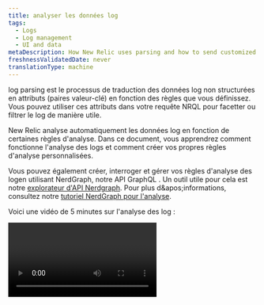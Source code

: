 ```yaml
---
title: analyser les données log
tags:
  - Logs
  - Log management
  - UI and data
metaDescription: How New Relic uses parsing and how to send customized log data.
freshnessValidatedDate: never
translationType: machine
---
```


log <DNT>parsing</DNT> est le processus de traduction des données log non structurées en attributs (paires valeur-clé) en fonction des règles que vous définissez. Vous pouvez utiliser ces attributs dans votre requête NRQL pour facetter ou filtrer le log de manière utile.

New Relic analyse automatiquement les données log en fonction de certaines règles d&apos;analyse. Dans ce document, vous apprendrez comment fonctionne l&apos;analyse des logs et comment créer vos propres règles d&apos;analyse personnalisées.

Vous pouvez également créer, interroger et gérer vos règles d&apos;analyse des logen utilisant NerdGraph, notre API GraphQL . Un outil utile pour cela est notre [explorateur d&apos;API Nerdgraph](https://api.newrelic.com/graphiql). Pour plus d&amp;apos;informations, consultez notre [tutoriel NerdGraph pour l&apos;analyse](/docs/apis/nerdgraph/examples/nerdgraph-log-parsing-rules-tutorial/).

Voici une vidéo de 5 minutes sur l&apos;analyse des log :

<Video id="xPWM46yw3bQ" type="youtube" />

## Exemple d&apos;analyse [#parsing-defined]

Un bon exemple est un log d’accès NGINX par défaut contenant du texte non structuré. C&apos;est utile pour la recherche mais pas pour grand chose d&apos;autre. Voici un exemple d&apos;une ligne typique :

```
127.180.71.3 - - [10/May/1997:08:05:32 +0000] "GET /downloads/product_1 HTTP/1.1" 304 0 "-" "Debian APT-HTTP/1.3 (0.8.16~exp12ubuntu10.21)"
```

Dans un format non analysé, vous devrez effectuer une recherche en texte intégral pour répondre à la plupart des questions. Après analyse, le log est organisé en attributs, comme `response code` et `request URL`:

```json
{
  "remote_addr":"93.180.71.3",
  "time":"1586514731",
  "method":"GET",
  "path":"/downloads/product_1",
  "version":"HTTP/1.1",
  "response":"304",
  "bytesSent": 0,
  "user_agent": "Debian APT-HTTP/1.3 (0.8.16~exp12ubuntu10.21)"
}
```

analyse facilite la création [de requêtes personnalisées](/docs/using-new-relic/data/understand-data/query-new-relic-data) qui s&amp;apos;appuient sur ces valeurs. Cela vous aide à comprendre la distribution des codes de réponse par URL de demande et à trouver rapidement les pages problématiques.

## Comment fonctionne l&apos;analyse des log [#how-it-works]

Voici un aperçu de la manière dont New Relic implémente l&apos;analyse des logs :

<table>
  <thead>
    <tr>
      <th style={{ width: "100px" }}>
        analyser des logs
      </th>

      <th>
        Comment ça marche
      </th>
    </tr>
  </thead>

  <tbody>
    <tr>
      <td>
        Quoi
      </td>

      <td>
        * L&apos;analyse est appliquée à un champ sélectionné spécifique. Par défaut, le champ `message` est utilisé. Cependant, n&amp;apos;importe quel champ/attribut peut être choisi, même celui qui n&amp;apos;existe pas actuellement dans vos données.
        * Chaque règle d&apos;analyse est créée à l&apos;aide d&apos;une clause NRQL `WHERE` qui détermine quel log la règle tentera d&amp;apos;analyser.
        * Pour simplifier le processus de correspondance, nous vous recommandons d&apos;ajouter un attribut [`logtype`](#logtype) à votre log. Cependant, vous n&amp;apos;êtes pas limité à l&amp;apos;utilisation de `logtype`; un ou plusieurs attributs peuvent être utilisés comme critères de correspondance dans la clause NRQL `WHERE`.
      </td>
    </tr>

    <tr>
      <td>
        Quand
      </td>

      <td>
        * analyser ne sera appliqué qu&apos;une seule fois à chaque message de log. Si plusieurs règles d&apos;analyse correspondent au log, seule la première qui réussit sera appliquée.
        * Les règles d’analyse ne sont pas ordonnées. Si plusieurs règles d&apos;analyse correspondent à un log, une est choisie au hasard. Assurez-vous de créer vos règles d’analyse de manière à ce qu’elles ne correspondent pas au même log.
        * L&apos;analyse a lieu lors de l&apos;ingestion log , avant que les données ne soient écrites dans NRDB. Une fois les données écrites sur le stockage, elles ne peuvent plus être analysées.
        * L&apos;analyse se produit dans le pipeline <DNT>**before**</DNT> des enrichissements de données ont lieu. Soyez prudent lorsque vous définissez les critères de correspondance pour une règle d’analyse. Si les critères sont basés sur un attribut qui n&amp;apos;existe pas avant l&amp;apos;analyse ou l&amp;apos;enrichissement, ces données ne seront pas présentes dans le log lors de la correspondance. Par conséquent, aucune analyse n’aura lieu.
      </td>
    </tr>

    <tr>
      <td>
        Comment
      </td>

      <td>
        * Les règles peuvent être écrites en [Grok](#grok), regex ou un mélange des deux. Grok est une collection de modèles qui font abstraction des expressions régulières complexes.
        * Nous prenons en charge la syntaxe Java Regex dans notre interface utilisateur d&apos;analyse. Pour les noms d&apos;attributs ou de champs dans les groupes de capture, Java Regex autorise uniquement \[A-Za-z0-9].
      </td>
    </tr>
  </tbody>
</table>

## Analyser l&apos;attribut à l&apos;aide de Grok [#grok]

Les modèles d&apos;analyse sont spécifiés à l&apos;aide de Grok, une norme industrielle pour l&apos;analyse des messages de log. Tout log entrant avec un champ `logtype` sera vérifié par rapport à nos [règles d&apos;analyse intégrées](#built-in-rules) et, si possible, le modèle Grok associé est appliqué au log.

Grok est un sur-ensemble d&apos;expressions régulières qui ajoute des modèles nommés intégrés à utiliser à la place des expressions régulières complexes littérales. Par instance, au lieu de devoir se rappeler qu&apos;un entier peut être associé aux expressions régulières `(?:[+-]?(?:[0-9]+))`, vous pouvez simplement écrire `%{INT}` pour utiliser le modèle Grok `INT`, qui représente les mêmes expressions régulières.

Les modèles Grok ont la syntaxe :

```
%{PATTERN_NAME[:OPTIONAL_EXTRACTED_ATTRIBUTE_NAME[:OPTIONAL_TYPE[:OPTIONAL_PARAMETER]]]}
```

Où:

* `PATTERN_NAME` est l&amp;apos;un des modèles Grok pris en charge. Le nom du motif est juste un nom convivial représentant des expressions régulières. Elles sont exactement égales aux expressions régulières correspondantes.
* `OPTIONAL_EXTRACTED_ATTRIBUTE_NAME`, s&amp;apos;il est fourni, est le nom de l&amp;apos;attribut qui sera ajouté à votre message de log avec la valeur correspondant au nom du modèle. Cela équivaut à utiliser un groupe de capture nommé à l’aide d’expressions régulières. Si cela n&amp;apos;est pas fourni, la règle d&amp;apos;analyse correspondra simplement à une région de votre chaîne, mais n&amp;apos;extrairea pas un attribut avec sa valeur.
* `OPTIONAL_TYPE` spécifie le type de valeur d&amp;apos;attribut à extraire. Si elles sont omises, les valeurs sont extraites sous forme de chaînes. Par instance, pour extraire la valeur `123` de `"File Size: 123"` sous forme de nombre dans l&amp;apos;attribut `file_size`, utilisez `value: %{INT:file_size:int}`.
* `OPTIONAL_PARAMETER` spécifie un paramètre facultatif pour certains types. Actuellement, seul le type `datetime` prend un paramètre, voir ci-dessous pour plus de détails.

Vous pouvez également utiliser un mélange d&apos;expressions régulières et de noms de modèles Grok dans votre chaîne correspondante.

Cliquez sur ce lien pour une liste des [modèles Grok](https://github.com/thekrakken/java-grok/tree/master/src/main/resources/patterns) pris en charge et ici pour une liste des [types Grok](#grok-types) pris en charge.

Notez que les noms de variables doivent être explicitement définis et être en minuscules comme `%{URI:uri}`. Des expressions telles que `%{URI}` ou `%{URI:URI}` ne fonctionneraient pas.

<CollapserGroup>
  <Collapser id="grok-example" title="Exemple de Grok : extraire des données utiles de votre log">
    Un enregistrement log pourrait ressembler à ceci :

    ```json
    {
      "message": "54.3.120.2 2048 0"
    }
    ```

    Cette information est exacte, mais sa signification n’est pas vraiment intuitive. Les modèles Grok vous aident à extraire et comprendre les données télémétriques que vous souhaitez. Par exemple, un enregistrement log comme celui-ci est beaucoup plus facile à utiliser :

    ```json
    {
      "host_ip": "43.3.120.2",
      "bytes_received": 2048,
      "bytes_sent": 0
    }
    ```

    Pour ce faire, créez un modèle Grok qui extrait ces trois champs ; par exemple :

    ```
    %{IP:host_ip} %{INT:bytes_received} %{INT:bytes_sent}
    ```

    Après le traitement, votre enregistrement log comprendra les champs `host_ip`, `bytes_received` et `bytes_sent`. Vous pouvez désormais utiliser ces champs dans New Relic pour filtrer, facetter et effectuer des opérations statistiques sur vos données log . Pour plus de détails sur la façon d&amp;apos;analyser les logs avec les modèles Grok dans New Relic, consultez [notre article de blog](https://newrelic.com/blog/how-to-relic/how-to-use-grok-log-parsing).
  </Collapser>

  <Collapser id="grok-ui" title="Exemple d'interface utilisateur : création d'une règle d'analyse Grok">
    Si vous disposez des autorisations appropriées, vous pouvez créer des règles d&apos;analyse dans notre interface utilisateur pour créer, tester et activer l&apos;analyse Grok. Par exemple, pour obtenir un type spécifique de message d’erreur pour l’un de vos microservices appelé Inventory Services, vous devez créer une règle d’analyse Grok qui recherche un message d’erreur et un produit spécifiques. Pour ce faire :

    1. Donnez un nom à la règle ; par exemple, `Inventory Services error parsing`.

    2. Sélectionnez un champ existant à analyser (par défaut = `message`) ou entrez un nouveau nom de champ.

    3. Identifiez la clause NRQL `WHERE` qui agit comme un pré-filtre pour le log entrant ; par exemple, `entity.name='Inventory Service'`. Ce pré-filtre réduit le nombre de logs qui doivent être traités par votre règle, supprimant ainsi les traitements inutiles.

    4. Sélectionnez un log correspondant s&apos;il existe, ou cliquez sur l&apos;onglet Coller log pour coller un exemple log.

    5. Ajoutez la règle d’analyse Grok ; par exemple :

       ```
       Inventory error: %{DATA:error_message} for product %{INT:product_id}
       ```

       Où:

    * `Inventory error`: Le nom de votre règle d&amp;apos;analyse
    * `error_message`:Le message d&amp;apos;erreur que vous souhaitez sélectionner
    * `product_id`: L&amp;apos;ID du produit pour le service d&amp;apos;inventaire

    6. Activez et enregistrez la règle d’analyse.

       Bientôt, vous verrez que votre log de service d&apos;inventaire est enrichi de deux nouveaux champs : `error_message` et `product_id`. À partir de là, vous pouvez effectuer des requêtes sur ces champs, créer des graphiques et des tableaux de bord, définir des alertes, etc.

       Pour plus de détails, consultez [notre documentation sur l&apos;ajout de règles d&apos;analyse personnalisées dans l&apos;interface utilisateur](#custom-parsing).
  </Collapser>

  <Collapser id="grok-types" title="Types de Grok pris en charge">
    Le champ `OPTIONAL_TYPE` spécifie le type de valeur d&amp;apos;attribut à extraire. Si elles sont omises, les valeurs sont extraites sous forme de chaînes.

    Les types pris en charge sont :

    <table>
      <thead>
        <tr>
          <th>
            Type spécifié dans Grok
          </th>

          <th>
            Type stocké dans la base de données New Relic
          </th>
        </tr>
      </thead>

      <tbody>
        <tr>
          <td>
            `boolean`
          </td>

          <td>
            `boolean`
          </td>
        </tr>

        <tr>
          <td>
            `byte` `short` `int` `integer`
          </td>

          <td>
            `integer`
          </td>
        </tr>

        <tr>
          <td>
            `long`
          </td>

          <td>
            `long`
          </td>
        </tr>

        <tr>
          <td>
            `float`
          </td>

          <td>
            `float`
          </td>
        </tr>

        <tr>
          <td>
            `double`
          </td>

          <td>
            `double`
          </td>
        </tr>

        <tr>
          <td>
            `string` (défaut) `text`
          </td>

          <td>
            `string`
          </td>
        </tr>

        <tr>
          <td>
            `date` `datetime`
          </td>

          <td>
            Le temps comme un `long`

            Par défaut, il est interprété comme ISO 8601. Si `OPTIONAL_PARAMETER` est présent, il spécifie la [chaîne de modèle de date et d&apos;heure](https://docs.oracle.com/en/java/javase/21/docs/api/java.base/java/text/SimpleDateFormat.html)à utiliser pour interpréter `datetime`.

            Notez que ceci n&apos;est disponible que pendant l&apos;analyse. Nous avons une [étape d’interprétation d’horodatage supplémentaire et distincte](/docs/logs/ui-data/timestamp-support) qui se produit pour tous les logs plus tard dans le pipeline d’ingestion.
          </td>
        </tr>

        <tr>
          <td>
            `json`
          </td>

          <td>
            Données structurées JSON. Voir [analyser JSON mélangé à du texte brut](#parsing-json) pour plus d&amp;apos;informations.
          </td>
        </tr>

        <tr>
          <td>
            `csv`
          </td>

          <td>
            Données CSV. Voir [Analyser CSV](#parsing-csv) pour plus d&amp;apos;informations.
          </td>
        </tr>

        <tr>
          <td>
            `geo`
          </td>

          <td>
            Localisation géographique à partir des adresses IP. Consultez [Géolocalisation des adresses IP (GeoIP)](#geo) pour plus d&amp;apos;informations.
          </td>
        </tr>

        <tr>
          <td>
            `key value pairs`
          </td>

          <td>
            valeur clé Paire . Voir [analyser les paires de valeurs clés](#parsing-key-value-pairs) pour plus d&amp;apos;informations.
          </td>
        </tr>
      </tbody>
    </table>
  </Collapser>

  <Collapser id="grok-multiline" title="Analyse multiligne de Grok">
    Si vous avez un log multiligne, sachez que le modèle Grok `GREEDYDATA` ne correspond pas aux nouvelles lignes (il est équivalent à `.*`).

    Ainsi, au lieu d&apos;utiliser `%{GREEDYDATA:some_attribute}` directement, vous devrez ajouter l&amp;apos;indicateur multiligne devant lui : `(?s)%{GREEDYDATA:some_attribute}`
  </Collapser>

  <Collapser id="parsing-json" title="analyser du JSON mélangé à du texte brut">
    Le pipeline New Relic Logs analyse vos messages log JSON par défaut, mais vous avez parfois des messages de log JSON mélangés à du texte brut. Dans cette situation, vous souhaiterez peut-être pouvoir les analyser, puis pouvoir filtrer à l’aide de l’attribut JSON. Si tel est le cas, vous pouvez utiliser le [type grok](#grok-syntax) `json` , qui analysera le JSON capturé par le modèle grok. Ce format repose sur 3 parties principales : la syntaxe grok, le préfixe que vous souhaitez attribuer à l&amp;apos;attribut json analysé et le [type grok](#grok-syntax) `json` . En utilisant le [type grok](#grok-syntax) `json` , vous pouvez extraire et analyser du JSON à partir de logs qui ne sont pas correctement formatés ; par exemple, si vos logs sont préfixés par une chaîne de date/heure :

    ```json
    2015-05-13T23:39:43.945958Z {"event": "TestRequest", "status": 200, "response": {"headers": {"X-Custom": "foo"}}, "request": {"headers": {"X-Custom": "bar"}}}
    ```

    Afin d&apos;extraire et d&apos;analyser les données JSON de ce format log , créez l&apos;expression Grok suivante :

    ```
    %{TIMESTAMP_ISO8601:containerTimestamp} %{GREEDYDATA:my_attribute_prefix:json}
    ```

    Le log résultant est :

    ```
    containerTimestamp: "2015-05-13T23:39:43.945958Z"
    my_attribute_prefix.event: "TestRequest"
    my_attribute_prefix.status: 200
    my_attribute_prefix.response.headers.X-Custom: "foo"
    my_attribute_prefix.request.headers.X-Custom: "bar"
    ```

    Vous pouvez définir la liste des attributs à extraire ou à supprimer avec les options `keepAttributes` ou `dropAttributes`. Par exemple, avec l&amp;apos;expression Grok suivante :

    ```
    %{TIMESTAMP_ISO8601:containerTimestamp} %{GREEDYDATA:my_attribute_prefix:json({"keepAttributes": ["my_attribute_prefix.event", "my_attribute_prefix.response.headers.X-Custom"]})}
    ```

    Le log résultant est :

    ```
    containerTimestamp: "2015-05-13T23:39:43.945958Z"
    my_attribute_prefix.event: "TestRequest"
    my_attribute_prefix.request.headers.X-Custom: "bar"
    ```

    Si vous souhaitez omettre le préfixe `my_attribute_prefix` , vous pouvez inclure le `"noPrefix": true` dans la configuration.

    ```
    %{TIMESTAMP_ISO8601:containerTimestamp} %{GREEDYDATA:my_attribute_prefix:json({"noPrefix": true})}
    ```

    Si vous souhaitez omettre le préfixe `my_attribute_prefix` et conserver uniquement l&amp;apos;attribut `status` , vous pouvez inclure `"noPrefix": true` et `"keepAttributes: ["status"]` dans la configuration.

    ```
    %{TIMESTAMP_ISO8601:containerTimestamp} %{GREEDYDATA:my_attribute_prefix:json({"noPrefix": true, "keepAttributes": ["status"]})}
    ```

    Si votre JSON a été échappé, vous pouvez utiliser l&apos;option `isEscaped` pour pouvoir l&amp;apos;analyser. Si votre JSON a été échappé puis cité, vous devez également faire correspondre les guillemets, comme indiqué ci-dessous. Par exemple, avec l&amp;apos;expression Grok suivante :

    ```
    %{TIMESTAMP_ISO8601:containerTimestamp} "%{GREEDYDATA:my_attribute_prefix:json({"isEscaped": true})}"
    ```

    Serait capable d&apos;analyser le message échappé :

    ```
    2015-05-13T23:39:43.945958Z "{\"event\": \"TestRequest\", \"status\": 200, \"response\": {\"headers\": {\"X-Custom\": \"foo\"}}, \"request\": {\"headers\": {\"X-Custom\": \"bar\"}}}"
    ```

    Le log résultant est :

    ```
    containerTimestamp: "2015-05-13T23:39:43.945958Z"
    my_attribute_prefix.event: "TestRequest"
    my_attribute_prefix.status: 200
    my_attribute_prefix.response.headers.X-Custom: "foo"
    my_attribute_prefix.request.headers.X-Custom: "bar"
    ```

    Pour configurer le [type Grok](#grok-syntax) `json` , utilisez `:json(_CONFIG_)`:

    * `json({"dropOriginal": true})`: Supprimez le snippet JSON qui a été utilisé dans l&amp;apos;analyse. Lorsqu&amp;apos;elle est définie sur `true` (valeur par défaut), la règle d&amp;apos;analyse supprimera le snippet JSON d&amp;apos;origine. Notez que l’attribut JSON restera dans le champ de message.
    * `json({"dropOriginal": false})`:Cela affichera la charge utile JSON qui a été extraite. Lorsqu&amp;apos;il est défini sur `false`, la charge utile complète uniquement JSON sera affichée sous un attribut nommé dans `my_attribute_prefix` ci-dessus. Notez que l&amp;apos;attribut JSON restera également dans le champ de message ici, donnant à l&amp;apos;utilisateur 3 vues différentes des données JSON. Si le stockage des trois versions est un problème, il est recommandé d&amp;apos;utiliser la valeur par défaut de `true` ici.
    * `json({"depth": 62})`: Niveaux de profondeur auxquels vous souhaitez analyser la valeur JSON (par défaut 62).
    * `json({"keepAttributes": ["attr1", "attr2", ..., "attrN"]})`:Spécifie quel attribut sera extrait du JSON. La liste fournie ne peut pas être vide. Si cette option configuration n&amp;apos;est pas définie, tous les attributs sont extraits.
    * `json({"dropAttributes": ["attr1", "attr2", ..., "attrN"]})`:Spécifie l&amp;apos;attribut à supprimer du JSON. Si cette option de configuration n&amp;apos;est pas définie, aucun attribut n&amp;apos;est supprimé.
    * `json({"noPrefix": true})`: Définissez cette option sur `true` pour supprimer le préfixe de l&amp;apos;attribut extrait du JSON.
    * `json({"isEscaped": true})`: Définissez cette option sur `true` pour analyser le JSON qui a été échappé (ce que vous voyez généralement lorsque le JSON est transformé en chaîne, par exemple `{\"key\": \"value\"}`)
  </Collapser>

  <Collapser id="parsing-csv" title="analyser CSV">
    Si votre système envoie un log de valeurs séparées par des virgules (CSV) et que vous devez les analyser dans New Relic, vous pouvez utiliser le [type Grok](#grok-syntax) `csv` , qui analyse le CSV capturé par le modèle Grok. Ce format repose sur 3 parties principales : la syntaxe Grok, le préfixe que vous souhaitez attribuer à l&amp;apos;attribut CSV analysé et le [type Grok](#grok-syntax) `csv` . En utilisant le [type Grok](#grok-syntax) `csv` , vous pouvez extraire et analyser le CSV du log.

    Étant donné la ligne log CSV suivante à titre d’exemple :

    ```
    "2015-05-13T23:39:43.945958Z,202,POST,/shopcart/checkout,142,10"
    ```

    Et une règle d&apos;analyse avec la forme suivante :

    ```
    %{GREEDYDATA:log:csv({"columns": ["timestamp", "status", "method", "url", "time", "bytes"]})}
    ```

    Analysera votre log comme suit :

    ```
    log.timestamp: "2015-05-13T23:39:43.945958Z"
    log.status: "202"
    log.method: "POST"
    log.url: "/shopcart/checkout"
    log.time: "142"
    log.bytes: "10"
    ```

    Si vous devez omettre le préfixe « log », vous pouvez inclure le `"noPrefix": true` dans la configuration.

    ```
    %{GREEDYDATA:log:csv({"columns": ["timestamp", "status", "method", "url", "time", "bytes"], "noPrefix": true})}
    ```

    ### configuration des colonnes :

    * Il est obligatoire d&apos;indiquer les colonnes dans la configuration de type CSV Grok (qui doit être un JSON valide).
    * Vous pouvez ignorer n&apos;importe quelle colonne en définissant « \_ » (trait de soulignement) comme nom de colonne pour la supprimer de l&apos;objet résultant.

    ### Options de configuration facultatives :

    Bien que la configuration des « colonnes » soit obligatoire, il est possible de modifier l&apos;analyse du CSV avec les paramètres suivants.

    * <DNT>**dropOriginal**</DNT>: (La valeur par défaut est `true`) Supprimez le snippet CSV utilisé dans l&amp;apos;analyse. Lorsque la valeur est `true` (valeur par défaut), la règle d&amp;apos;analyse supprime le champ d&amp;apos;origine.
    * <DNT>**noPrefix**</DNT>: (La valeur par défaut est `false`) N&amp;apos;inclut pas le nom du champ Grok comme préfixe sur l&amp;apos;objet résultant.
    * <DNT>**separator**</DNT>: (Par défaut `,`) Définit le caractère/la chaîne qui divise chaque colonne.
      * Un autre scénario courant est celui des valeurs séparées par des tabulations (TSV), pour cela vous devez indiquer `\t` comme séparateur, ex. `%{GREEDYDATA:log:csv({"columns": ["timestamp", "status", "method", "url", "time", "bytes"], "separator": "\t"})`
    * <DNT>**quoteChar**</DNT>: (Par défaut `"`) Définit le caractère qui entoure éventuellement le contenu d&amp;apos;une colonne.
  </Collapser>

  <Collapser id="geo" title="Géolocalisation des adresses IP (GeoIP)">
    Si votre système envoie un log contenant des adresses IPv4, New Relic peut les localiser géographiquement et enrichir l&apos;événement de log avec l&apos;attribut spécifié. Vous pouvez utiliser le [type Grok](#grok-syntax) `geo` , qui trouve la position d&amp;apos;une adresse IP capturée par le modèle Grok. Ce format peut être configuré pour renvoyer un ou plusieurs champs liés à l&amp;apos;adresse, tels que la ville, le pays et la latitude/longitude de l&amp;apos;IP.

    Étant donné la ligne log suivante à titre d&apos;exemple :

    ```
    2015-05-13T23:39:43.945958Z 146.190.212.184
    ```

    Et une règle d&apos;analyse avec la forme suivante :

    ```
    %{TIMESTAMP_ISO8601:containerTimestamp} %{GREEDYDATA:ip:geo({"lookup":["city","region","countryCode", "latitude","longitude"]})}
    ```

    Nous allons analyser votre log comme suit :

    ```
    ip: 146.190.212.184
    ip.city: North Bergen
    ip.countryCode: US
    ip.countryName: United States
    ip.latitude: 40.793
    ip.longitude: -74.0247
    ip.postalCode: 07047
    ip.region: NJ
    ip.regionName: New Jersey
    containerTimestamp:2015-05-13T23:39:43.945958Z
    ISO8601_TIMEZONE:Z
    ```

    ### configuration de la recherche :

    Il est obligatoire de spécifier les champs `lookup` souhaités renvoyés par l&amp;apos;action `geo` . Au moins un élément est requis parmi les options suivantes.

    * <DNT>**city**</DNT>: Nom de la ville
    * <DNT>**countryCode**</DNT>: Abréviation du pays
    * <DNT>**countryName**</DNT>: Nom du pays
    * <DNT>**latitude**</DNT>: Latitude
    * <DNT>**longitude**</DNT>: Longitude
    * <DNT>**postalCode**</DNT>: Code postal, code zip ou similaire
    * <DNT>**region**</DNT>:Abréviation d&amp;apos;État, de province ou de territoire
    * <DNT>**regionName**</DNT>: Nom de l&amp;apos;État, de la province ou du territoire
  </Collapser>

  <Collapser id="parsing-key-value-pairs" title="analyser la valeur clé Pairs">
    Le pipeline New Relic Logs analyse votre message de log par défaut, mais parfois vous avez des messages de log formatés sous forme de paires valeur/clé. Dans cette situation, vous souhaiterez peut-être pouvoir les analyser, puis pouvoir filtrer à l&apos;aide de l&apos;attribut valeur clé.

    Si tel est le cas, vous pouvez utiliser le [type grok](#grok-syntax) `keyvalue` , qui analysera les paires valeur-clé capturées par le modèle grok. Ce format repose sur 3 parties principales : la syntaxe grok, le préfixe que vous souhaitez attribuer à l&amp;apos;attribut valeur clé analysé et le [type grok](#grok-syntax) `keyvalue` . En utilisant le [type grok](#grok-syntax) `keyvalue` , vous pouvez extraire et analyser les paires valeur/clé du log qui ne sont pas correctement formatées ; par exemple, si votre log est préfixé par une chaîne date/heure :

    ```json
      2015-05-13T23:39:43.945958Z key1=value1,key2=value2,key3=value3
    ```

    Afin d&apos;extraire et d&apos;analyser les données de valeur clé de ce format log , créez l&apos;expression Grok suivante :

    ```
    %{TIMESTAMP_ISO8601:containerTimestamp} %{GREEDYDATA:my_attribute_prefix:keyvalue()}
    ```

    Le log résultant est :

    ```
      containerTimestamp: "2015-05-13T23:39:43.945958Z"
      my_attribute_prefix.key1: "value1"
      my_attribute_prefix.key2: "value2"
      my_attribute_prefix.key3: "value3"
    ```

    Vous pouvez également définir le délimiteur et le séparateur personnalisés pour extraire les paires valeur-clé requises.

    ```json
    2015-05-13T23:39:43.945958Z event:TestRequest request:bar
    ```

    Par exemple, avec l&apos;expression Grok suivante :

    ```
      %{TIMESTAMP_ISO8601:containerTimestamp} %{GREEDYDATA:my_attribute_prefix:keyvalue({"delimiter": " ", "keyValueSeparator": ":"})}
    ```

    Le log résultant est :

    ```
    containerTimestamp: "2015-05-13T23:39:43.945958Z"
    my_attribute_prefix.event: "TestRequest"
    my_attribute_prefix.request: "bar"
    ```

    Si vous souhaitez omettre le préfixe `my_attribute_prefix` , vous pouvez inclure le `"noPrefix": true` dans la configuration.

    ```
    %{TIMESTAMP_ISO8601:containerTimestamp} %{GREEDYDATA:my_attribute_prefix:keyValue({"noPrefix": true})}
    ```

    Le log résultant est :

    ```
    containerTimestamp: "2015-05-13T23:39:43.945958Z"
    event: "TestRequest"
    request: "bar"
    ```

    Si vous souhaitez définir votre préfixe de caractère de citation personnalisé, vous pouvez inclure « quoteChar » : dans la configuration.

    ```json
    2015-05-13T23:39:43.945958Z nbn_demo='INFO',message='This message contains information with spaces ,sessionId='abc123'
    ```

    ```
    %{TIMESTAMP_ISO8601:containerTimestamp} %{GREEDYDATA:my_attribute_prefix:keyValue({"quoteChar": "'"})}
    ```

    Le log résultant est :

    ```
    "my_attribute_prefix.message": "'This message contains information with spaces",
    "my_attribute_prefix.nbn_demo": "INFO",
    "my_attribute_prefix.sessionId": "abc123"
    ```

    ### Paramètres du modèle Grok

    Vous pouvez personnaliser le comportement de l&apos;analyse avec les options suivantes en fonction de vos formats log :

    * **délimiteur**

      * **Description :** Chaîne séparant chaque paire de valeur clé.
      * **Valeur par défaut :** `,` (virgule)
      * **Remplacement :** définissez le champ `delimiter` pour modifier ce comportement.

    * **Séparateur de valeur clé**

      * **Description :** Chaîne utilisée pour attribuer des valeurs aux clés.
      * **Valeur par défaut :** `=`
      * **Remplacement :** définissez le champ `keyValueSeparator` pour l&amp;apos;utilisation d&amp;apos;un séparateur personnalisé.

    * **citationChar**

      * **Description :** Caractère utilisé pour entourer des valeurs avec des espaces ou des caractères spéciaux.
      * **Valeur par défaut :** `"` (guillemets doubles)
      * **Remplacement :** définissez un caractère personnalisé à l’aide de `quoteChar`.

    * **dropOriginal**

      * **Description :** Supprime le message d&amp;apos;origine du log après analyse. Utile pour réduire le stockage log .
      * **Valeur par défaut :** `true`
      * **Remplacement :** définissez `dropOriginal` sur `false` pour conserver le message d&amp;apos;origine du log.

    * **pas de préfixe**

      * **Description :** Lorsque `true`, exclut le nom du champ Grok comme préfixe dans l&amp;apos;objet résultant.
      * **Valeur par défaut :** `false`
      * **Remplacement :** activer en définissant `noPrefix` sur `true`.

    * **échapperChar**

      * **Description :** Définissez un caractère d&amp;apos;échappement personnalisé pour gérer les caractères log spéciaux.
      * **Valeur par défaut :** « » (barre oblique inverse)
      * **Remplacer :** Personnaliser avec `escapeChar`.

    * **trimValeurs**

      * **Description :** permet de supprimer les valeurs contenant des espaces.
      * **Valeur par défaut :** `false`
      * **Remplacement :** définissez `trimValues` sur `true` pour activer le rognage.

    * **touches de finition**

      * **Description :** Permet de rogner les clés contenant des espaces.
      * **Valeur par défaut :** `true`
      * **Remplacement :** définissez `trimKeys` sur `true` pour activer le rognage.
  </Collapser>
</CollapserGroup>

## Organisation par type de log [#type]

Le pipeline d&apos;ingestion de log de New Relic peut analyser les données en faisant correspondre un événement de log à une règle décrivant comment le log doit être analysé. Il existe deux façons d&apos;analyser un événement de log :

* Utiliser une [règle intégrée](#built-in-rules).
* Définir une [règle personnalisée](#custom-parsing).

Les règles sont une combinaison de logique de correspondance et de logique d&apos;analyse. La correspondance est effectuée en définissant une correspondance de requête sur un attribut du log. Les règles ne sont pas appliquées rétroactivement. Les logs collectés avant la création d&apos;une règle ne sont pas analysés par cette règle.

La manière la plus simple d&apos;organiser votre log et la manière dont il est analysé est d&apos;inclure le champ `logtype` dans votre événement de log. Cela indique à New Relic quelle règle intégrée appliquer au log.

<Callout variant="important">
  Une fois qu&apos;une règle d&apos;analyse est active, les données analysées par la règle sont modifiées de manière permanente. Cela ne peut pas être annulé.
</Callout>

## Limites

L&apos;analyse est coûteuse en termes de calcul, ce qui introduit des risques. l&apos;analyse est effectuée pour les règles personnalisées définies dans un compte et pour faire correspondre les modèles à un log. Un grand nombre de modèles ou de règles personnalisées mal définies consommeront une énorme quantité de mémoire et de ressources CPU tout en prenant beaucoup de temps à exécuter.

Afin d&apos;éviter les problèmes, nous appliquons deux limites d&apos;analyse : par message, par règle et par compte.

<table>
  <thead>
    <tr>
      <th style={{ width: "200px" }}>
        Limite
      </th>

      <th>
        Description
      </th>
    </tr>
  </thead>

  <tbody>
    <tr>
      <td>
        Par message et par règle
      </td>

      <td>
        La limite par message et par règle empêche que le temps consacré à l&apos;analyse d&apos;un seul message soit supérieur à 100 ms. Si cette limite est atteinte, le système cessera de tenter d&apos;analyser le message de log avec cette règle.

        Le pipeline d&apos;ingestion tentera d&apos;exécuter tout autre élément applicable à ce message, et le message sera toujours transmis via le pipeline d&apos;ingestion et stocké dans NRDB. Le message de log sera dans son format original, non analysé.
      </td>
    </tr>

    <tr>
      <td>
        Par compte
      </td>

      <td>
        La limite par compte existe pour empêcher les comptes d’utiliser plus que leur juste part de ressources. La limite prend en compte le temps total passé à traiter <DNT>**all**</DNT> message de log pour un compte par minute.
      </td>
    </tr>
  </tbody>
</table>

<Callout variant="tip">
  Pour vérifier facilement si vos limites de débit ont été atteintes, accédez à [la page <DNT>**Limits**</DNT> de votre système](/docs/telemetry-data-platform/ingest-manage-data/manage-data/view-system-limits#limits-ui) dans l&amp;apos;interface utilisateur de New Relic.
</Callout>

## Règles d&apos;analyse intégrées [#built-in-rules]

Les formats log courants ont des règles d&apos;analyse bien établies déjà créées pour eux. Pour bénéficier des règles d’analyse intégrées, ajoutez l’attribut `logtype` lors du transfert du log. Définissez la valeur sur une valeur répertoriée dans le tableau suivant et les règles pour ce type de log seront appliquées automatiquement.

### Liste des règles intégrées [#rulesets]

Les valeurs d’attribut `logtype` suivantes correspondent à une règle d’analyse prédéfinie. Par exemple, pour interroger l&amp;apos;équilibreur de charge d&amp;apos;application :

* Depuis l&apos;interface utilisateur de New Relic, utilisez le format `logtype:"alb"`.
* Depuis [NerdGraph](/docs/apis/nerdgraph/examples/nerdgraph-log-parsing-rules-tutorial/), utilisez le format `logtype = 'alb'`.

Pour savoir quels champs sont analysés pour chaque règle, consultez notre documentation sur [les règles d&apos;analyse intégrées](/docs/logs/ui-data/built-log-parsing-rules).

<table>
  <thead>
    <tr>
      <th style={{ width: "200px" }}>
        `logtype`
      </th>

      <th>
        source du log
      </th>

      <th>
        Exemple de requête correspondante
      </th>
    </tr>
  </thead>

  <tbody>
    <tr>
      <td>
        [`apache`](/docs/logs/ui-data/built-log-parsing-rules#apache)
      </td>

      <td>
        Log d&apos;accès Apache
      </td>

      <td>
        `logtype:"apache"`
      </td>
    </tr>

    <tr>
      <td>
        [`apache_error`](/docs/logs/ui-data/built-log-parsing-rules#apache_error)
      </td>

      <td>
        Log des erreurs Apache
      </td>

      <td>
        `logtype:"apache_error"`
      </td>
    </tr>

    <tr>
      <td>
        [`alb`](/docs/logs/ui-data/built-log-parsing-rules#application-load-balancer)
      </td>

      <td>
        Log de l&apos;équilibreur de charge d&apos;application
      </td>

      <td>
        `logtype:"alb"`
      </td>
    </tr>

    <tr>
      <td>
        [`cassandra`](/docs/logs/ui-data/built-log-parsing-rules#cassandra)
      </td>

      <td>
        Log de Cassandre
      </td>

      <td>
        `logtype:"cassandra"`
      </td>
    </tr>

    <tr>
      <td>
        [`cloudfront-web`](/docs/logs/ui-data/built-log-parsing-rules#cloudfront)
      </td>

      <td>
        CloudFront (log Web standard)
      </td>

      <td>
        `logtype:"cloudfront-web"`
      </td>
    </tr>

    <tr>
      <td>
        [`cloudfront-rtl`](/docs/logs/ui-data/built-log-parsing-rules#cloudfront-rtl)
      </td>

      <td>
        CloudFront (log web temps réel)
      </td>

      <td>
        `logtype:"cloudfront-rtl"`
      </td>
    </tr>

    <tr>
      <td>
        [`elb`](/docs/logs/ui-data/built-log-parsing-rules#elastic-load-balancer)
      </td>

      <td>
        Log d&apos; Elastic Load Balancer
      </td>

      <td>
        `logtype:"elb"`
      </td>
    </tr>

    <tr>
      <td>
        [`haproxy_http`](/docs/logs/ui-data/built-log-parsing-rules#haproxy)
      </td>

      <td>
        Log HAProxy
      </td>

      <td>
        `logtype:"haproxy_http"`
      </td>
    </tr>

    <tr>
      <td>
        [`ktranslate-health`](/docs/logs/ui-data/built-log-parsing-rules#ktranslate-health)
      </td>

      <td>
        Log de santé du conteneur KTranslate
      </td>

      <td>
        `logtype:"ktranslate-health"`
      </td>
    </tr>

    <tr>
      <td>
        [`linux_cron`](/docs/logs/ui-data/built-log-parsing-rules/#linux_cron)
      </td>

      <td>
        Cron Linux
      </td>

      <td>
        `logtype:"linux_cron"`
      </td>
    </tr>

    <tr>
      <td>
        [`linux_messages`](/docs/logs/ui-data/built-log-parsing-rules/#linux_messages)
      </td>

      <td>
        Messages Linux
      </td>

      <td>
        `logtype:"linux_messages"`
      </td>
    </tr>

    <tr>
      <td>
        [`iis_w3c`](/docs/logs/ui-data/built-log-parsing-rules/#iis)
      </td>

      <td>
        Log du serveur Microsoft IIS - format W3C
      </td>

      <td>
        `logtype:"iis_w3c"`
      </td>
    </tr>

    <tr>
      <td>
        [`mongodb`](/docs/logs/ui-data/built-log-parsing-rules#mongodb)
      </td>

      <td>
        Logs de MongoDB
      </td>

      <td>
        `logtype:"mongodb"`
      </td>
    </tr>

    <tr>
      <td>
        [`monit`](/docs/logs/ui-data/built-log-parsing-rules#monit)
      </td>

      <td>
        Monit logs
      </td>

      <td>
        `logtype:"monit"`
      </td>
    </tr>

    <tr>
      <td>
        [`mysql-error`](/docs/logs/ui-data/built-log-parsing-rules#mysql-error)
      </td>

      <td>
        Log des erreurs MySQL
      </td>

      <td>
        `logtype:"mysql-error"`
      </td>
    </tr>

    <tr>
      <td>
        [`nginx`](/docs/logs/ui-data/built-log-parsing-rules#nginx)
      </td>

      <td>
        Log d&apos;accès NGINX
      </td>

      <td>
        `logtype:"nginx"`
      </td>
    </tr>

    <tr>
      <td>
        [`nginx-error`](/docs/logs/ui-data/built-log-parsing-rules#nginx-error)
      </td>

      <td>
        Log des erreurs NGINX
      </td>

      <td>
        `logtype:"nginx-error"`
      </td>
    </tr>

    <tr>
      <td>
        [`postgresql`](/docs/logs/ui-data/built-log-parsing-rules#postgresql)
      </td>

      <td>
        Log Postgresql
      </td>

      <td>
        `logtype:"postgresql"`
      </td>
    </tr>

    <tr>
      <td>
        [`rabbitmq`](/docs/logs/ui-data/built-log-parsing-rules#rabbitmq)
      </td>

      <td>
        Log de Rabbitmq
      </td>

      <td>
        `logtype:"rabbitmq"`
      </td>
    </tr>

    <tr>
      <td>
        [`redis`](/docs/logs/ui-data/built-log-parsing-rules#redis)
      </td>

      <td>
        Log Redis
      </td>

      <td>
        `logtype:"redis"`
      </td>
    </tr>

    <tr>
      <td>
        [`route-53`](/docs/logs/ui-data/built-log-parsing-rules#route53)
      </td>

      <td>
        Log de la Route 53
      </td>

      <td>
        `logtype:"route-53"`
      </td>
    </tr>

    <tr>
      <td>
        [`syslog-rfc5424`](/docs/logs/ui-data/built-log-parsing-rules/#syslog-rfc5424)
      </td>

      <td>
        Logs système au format RFC5424
      </td>

      <td>
        `logtype:"syslog-rfc5424"`
      </td>
    </tr>
  </tbody>
</table>

### Ajoutez le `logtype` [#logattr]

Lors de l&apos;agrégation des logs, il est important de fournir des métadonnées qui facilitent l&apos;organisation, la recherche et l&apos;analyse de ces logs. Une façon simple de procéder consiste à ajouter l&apos;attribut `logtype` au message de log lors de leur expédition. [Les règles d’analyse intégrées](#built-in-rules) sont appliquées par défaut à certaines valeurs `logtype` .

<Callout variant="tip">
  Les champs `logType`, `logtype` et `LOGTYPE` sont tous pris en charge pour les règles intégrées. Pour faciliter la recherche, nous vous recommandons de vous aligner sur une syntaxe unique dans votre organisation.
</Callout>

Voici quelques exemples de la façon d&apos;ajouter `logtype` au log envoyé par certaines de nos [méthodes d&apos;expédition prises en charge](/docs/logs/enable-new-relic-logs).

<CollapserGroup>
  <Collapser className="freq-link" id="infrastructure-log-forwarder-example" title="Exemple d'agent d'infrastructure New Relic">
    Ajoutez `logtype` comme [`attribute`](/docs/logs/forward-logs/forward-your-logs-using-infrastructure-agent#attributes). Vous devez définir le type de log pour chaque source nommée.

    ```yml
    logs:
      - name: file-simple
        file: /path/to/file
        attributes:
          logtype: fileRaw
      - name: nginx-example
        file: /var/log/nginx.log
        attributes:
          logtype: nginx
    ```
  </Collapser>

  <Collapser className="freq-link" id="fluentd-example" title="Exemple de Fluentd">
    Ajoutez un bloc de filtre au fichier `.conf` , qui utilise un `record_transformer` pour ajouter un nouveau champ. Dans cet exemple, nous utilisons un `logtype` sur `nginx` pour déclencher la règle d’analyse NGINX intégrée. Découvrez d’autres [exemples de Fluentd](https://github.com/newrelic/fluentd-examples).

    ```apacheconf
    <filter containers>
      @type record_transformer
      enable_ruby true
      <record>
        #Add logtype to trigger a built-in parsing rule for nginx access logs
        logtype nginx
        #Set timestamp from the value contained in the field "time"
        timestamp record["time"]
        #Add hostname and tag fields to all records
        hostname "#{Socket.gethostname}"
        tag ${tag}
      </record>
    </filter>
    ```
  </Collapser>

  <Collapser className="freq-link" id="fluentbit-example" title="Exemple de Fluent Bit">
    Ajoutez un bloc de filtre au fichier `.conf` qui utilise un `record_modifier` pour ajouter un nouveau champ. Dans cet exemple, nous utilisons un `logtype` sur `nginx` pour déclencher la règle d’analyse NGINX intégrée. Découvrez d’autres [exemples de Fluent Bit](https://github.com/newrelic/fluentbit-examples).

    ```ini
    [FILTER]
        Name   record_modifier
        Match  *
        Record logtype nginx
        Record hostname ${HOSTNAME}
        Record service_name Sample-App-Name
    ```
  </Collapser>

  <Collapser className="freq-link" id="logstash-example" title="Exemple de Logstash">
    Ajoutez un bloc de filtre à la configuration Logstash qui utilise un filtre de mutation `add_field` pour ajouter un nouveau champ. Dans cet exemple, nous utilisons un `logtype` sur `nginx` pour déclencher la règle d’analyse NGINX intégrée. Découvrez d&amp;apos;autres [exemples de Logstash](https://github.com/newrelic/logstash-examples).

    ```ini
    filter {
      mutate {
        add_field => {
          "logtype" => "nginx"
          "service_name" => "myservicename"
          "hostname" => "%{host}"
        }
      }
    }
    ```
  </Collapser>

  <Collapser className="freq-link" id="api-example" title="Exemple d'API de Log">
    Vous pouvez ajouter un attribut à la requête JSON envoyée à New Relic. Dans cet exemple, nous ajoutons un attribut `logtype` de valeur `nginx` pour déclencher la règle d’analyse NGINX intégrée. En savoir plus sur l’utilisation de l’ [API Logs](/docs/logs/new-relic-logs/log-api/introduction-log-api).

    ```
    POST /log/v1 HTTP/1.1
    Host: log-api.newrelic.com
    Content-Type: application/json
    X-License-Key: YOUR_LICENSE_KEY
    Accept: */*
    Content-Length: 133
    {
      "timestamp": TIMESTAMP_IN_UNIX_EPOCH,
      "message": "User 'xyz' logged in",
      "logtype": "nginx",
      "service": "login-service",
      "hostname": "login.example.com"
    }
    ```
  </Collapser>
</CollapserGroup>

## Créer et afficher des règles d&apos;analyse personnalisées [#custom-parsing]

De nombreux logs sont formatés ou structurés d’une manière unique. Afin de les analyser, une logique personnalisée doit être construite et appliquée.

<img title="Log parsing rules" alt="Screenshot of log parsing in UI" src="/images/logs_screenshot-full_parsing-ui.webp" />

<figcaption>
  Dans la navigation de gauche dans l&apos;interface utilisateur du log, sélectionnez <DNT>**Parsing**</DNT>, puis créez votre propre règle d&amp;apos;analyse personnalisée avec une clause NRQL `WHERE` valide et un modèle Grok.
</figcaption>

Pour créer et gérer vos propres règles d’analyse personnalisées :

1. Allez à <DNT>**[one.newrelic.com &gt; All capabilities](https://one.newrelic.com/all-capabilities) &amp;gt; Logs**</DNT>.
2. À partir de <DNT>**Manage data**</DNT> dans la navigation de gauche de l’interface utilisateur du log, cliquez sur <DNT>**Parsing**</DNT>, puis sur <DNT>**Create parsing rule**</DNT>.
3. Saisissez un nom pour la nouvelle règle d’analyse.
4. Sélectionnez un champ existant à analyser (par défaut = `message`) ou entrez un nouveau nom de champ.
5. Saisissez une clause NRQL `WHERE` valide pour correspondre au log que vous souhaitez analyser.
6. Sélectionnez un log correspondant s&apos;il existe, ou cliquez sur l&apos;onglet <DNT>**Paste log**</DNT> pour coller un exemple log. Notez que si vous copiez du texte depuis l&amp;apos;interface utilisateur du log ou le générateur de requêtes pour le coller dans l&amp;apos;interface utilisateur d&amp;apos;analyse, assurez-vous qu&amp;apos;il s&amp;apos;agit de la version <DNT>*Unformatted*</DNT> .
7. Saisissez la règle d&apos;analyse et validez son fonctionnement en affichant les résultats dans la section <DNT>**Output**</DNT> . Pour en savoir plus sur Grok et les règles d&amp;apos;analyse personnalisées, lisez [notre article de blog sur la façon d&apos;analyser les logs avec les modèles Grok](https://blog.newrelic.com/product-news/how-to-use-grok-log-parsing).
8. Activez et enregistrez la règle d’analyse personnalisée.

Pour afficher les règles d’analyse existantes :

1. Allez à <DNT>**[one.newrelic.com &gt; All capabilities](https://one.newrelic.com/all-capabilities) &amp;gt; Logs**</DNT>.
2. À partir de <DNT>**Manage data**</DNT> dans la barre de navigation de gauche de l’interface utilisateur du log, cliquez sur <DNT>**Parsing**</DNT>.

## Dépannage [#troubleshooting]

Si l&apos;analyse ne fonctionne pas comme prévu, cela peut être dû à :

* <DNT>**Logic:**</DNT> La logique de correspondance de la règle d&amp;apos;analyse ne correspond pas au log souhaité.
* <DNT>**Timing:**</DNT> Si votre règle de correspondance d&amp;apos;analyse cible une valeur qui n&amp;apos;existe pas encore, elle échouera. Cela peut se produire si la valeur est ajoutée plus tard dans le pipeline dans le cadre du processus d’enrichissement.
* <DNT>**Limits:**</DNT> Il y a une quantité de temps fixe disponible chaque minute pour traiter le log via l&amp;apos;analyse, les modèles, les filtres de suppression, etc. Si le temps maximum a été écoulé, l&amp;apos;analyse sera ignorée pour les enregistrements d&amp;apos;événements de log supplémentaires.

Pour résoudre ces problèmes, créez ou ajustez vos [règles d&apos;analyse personnalisées](#custom-parsing).